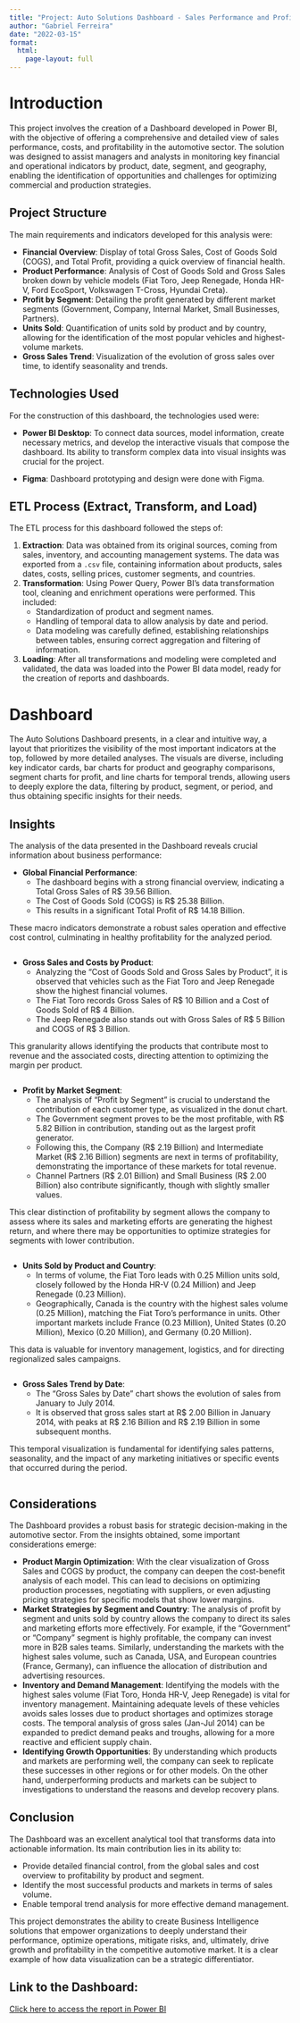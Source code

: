```yaml
---
title: "Project: Auto Solutions Dashboard - Sales Performance and Profitability Analysis"
author: "Gabriel Ferreira"
date: "2022-03-15"
format:
  html:
    page-layout: full
---
```

# Introduction

This project involves the creation of a Dashboard developed in Power BI, with the objective of offering a comprehensive and detailed view of sales performance, costs, and profitability in the automotive sector. The solution was designed to assist managers and analysts in monitoring key financial and operational indicators by product, date, segment, and geography, enabling the identification of opportunities and challenges for optimizing commercial and production strategies.

## Project Structure

The main requirements and indicators developed for this analysis were:

*   **Financial Overview**: Display of total Gross Sales, Cost of Goods Sold (COGS), and Total Profit, providing a quick overview of financial health.
*   **Product Performance**: Analysis of Cost of Goods Sold and Gross Sales broken down by vehicle models (Fiat Toro, Jeep Renegade, Honda HR-V, Ford EcoSport, Volkswagen T-Cross, Hyundai Creta).
*   **Profit by Segment**: Detailing the profit generated by different market segments (Government, Company, Internal Market, Small Businesses, Partners).
*   **Units Sold**: Quantification of units sold by product and by country, allowing for the identification of the most popular vehicles and highest-volume markets.
*   **Gross Sales Trend**: Visualization of the evolution of gross sales over time, to identify seasonality and trends.

## Technologies Used

For the construction of this dashboard, the technologies used were:

*   **Power BI Desktop**: To connect data sources, model information, create necessary metrics, and develop the interactive visuals that compose the dashboard. Its ability to transform complex data into visual insights was crucial for the project.

*   **Figma**: Dashboard prototyping and design were done with Figma.

## ETL Process (Extract, Transform, and Load)

The ETL process for this dashboard followed the steps of:

1.  **Extraction**: Data was obtained from its original sources, coming from sales, inventory, and accounting management systems. The data was exported from a `.csv` file, containing information about products, sales dates, costs, selling prices, customer segments, and countries.
2.  **Transformation**: Using Power Query, Power BI's data transformation tool, cleaning and enrichment operations were performed. This included:
    *   Standardization of product and segment names.
    *   Handling of temporal data to allow analysis by date and period.
    *   Data modeling was carefully defined, establishing relationships between tables, ensuring correct aggregation and filtering of information.
3.  **Loading**: After all transformations and modeling were completed and validated, the data was loaded into the Power BI data model, ready for the creation of reports and dashboards.

# Dashboard

The Auto Solutions Dashboard presents, in a clear and intuitive way, a layout that prioritizes the visibility of the most important indicators at the top, followed by more detailed analyses. The visuals are diverse, including key indicator cards, bar charts for product and geography comparisons, segment charts for profit, and line charts for temporal trends, allowing users to deeply explore the data, filtering by product, segment, or period, and thus obtaining specific insights for their needs.

## Insights

The analysis of the data presented in the Dashboard reveals crucial information about business performance:

*   **Global Financial Performance**:
    *   The dashboard begins with a strong financial overview, indicating a Total Gross Sales of R\$ 39.56 Billion.
    *   The Cost of Goods Sold (COGS) is R\$ 25.38 Billion.
    *   This results in a significant Total Profit of R\$ 14.18 Billion.

These macro indicators demonstrate a robust sales operation and effective cost control, culminating in healthy profitability for the analyzed period.

<div style="text-align:center;">
  <img src="imagem1.png" alt="" />
</div>

*   **Gross Sales and Costs by Product**:
    *   Analyzing the "Cost of Goods Sold and Gross Sales by Product", it is observed that vehicles such as the Fiat Toro and Jeep Renegade show the highest financial volumes.
    *   The Fiat Toro records Gross Sales of R\$ 10 Billion and a Cost of Goods Sold of R\$ 4 Billion.
    *   The Jeep Renegade also stands out with Gross Sales of R\$ 5 Billion and COGS of R\$ 3 Billion.

This granularity allows identifying the products that contribute most to revenue and the associated costs, directing attention to optimizing the margin per product.

<div style="text-align:center;">
  <img src="imagem2.png" alt="" />
</div>

*   **Profit by Market Segment**:
    *   The analysis of "Profit by Segment" is crucial to understand the contribution of each customer type, as visualized in the donut chart.
    *   The Government segment proves to be the most profitable, with R\$ 5.82 Billion in contribution, standing out as the largest profit generator.
    *   Following this, the Company (R\$ 2.19 Billion) and Intermediate Market (R\$ 2.16 Billion) segments are next in terms of profitability, demonstrating the importance of these markets for total revenue.
    *   Channel Partners (R\$ 2.01 Billion) and Small Business (R\$ 2.00 Billion) also contribute significantly, though with slightly smaller values.

This clear distinction of profitability by segment allows the company to assess where its sales and marketing efforts are generating the highest return, and where there may be opportunities to optimize strategies for segments with lower contribution.

<div style="text-align:center;">
  <img src="imagem3.png" alt="" />
</div>

*   **Units Sold by Product and Country**:
    *   In terms of volume, the Fiat Toro leads with 0.25 Million units sold, closely followed by the Honda HR-V (0.24 Million) and Jeep Renegade (0.23 Million).
    *   Geographically, Canada is the country with the highest sales volume (0.25 Million), matching the Fiat Toro's performance in units. Other important markets include France (0.23 Million), United States (0.20 Million), Mexico (0.20 Million), and Germany (0.20 Million).

This data is valuable for inventory management, logistics, and for directing regionalized sales campaigns.

<div style="text-align:center;">
  <img src="imagem4.png" alt="" />
</div>

*   **Gross Sales Trend by Date**:
    *   The "Gross Sales by Date" chart shows the evolution of sales from January to July 2014.
    *   It is observed that gross sales start at R\$ 2.00 Billion in January 2014, with peaks at R\$ 2.16 Billion and R\$ 2.19 Billion in some subsequent months.

This temporal visualization is fundamental for identifying sales patterns, seasonality, and the impact of any marketing initiatives or specific events that occurred during the period.

<div style="text-align:center;">
  <img src="imagem5.png" alt="" />
</div>

## Considerations

The Dashboard provides a robust basis for strategic decision-making in the automotive sector. From the insights obtained, some important considerations emerge:

*   **Product Margin Optimization**: With the clear visualization of Gross Sales and COGS by product, the company can deepen the cost-benefit analysis of each model. This can lead to decisions on optimizing production processes, negotiating with suppliers, or even adjusting pricing strategies for specific models that show lower margins.
*   **Market Strategies by Segment and Country**: The analysis of profit by segment and units sold by country allows the company to direct its sales and marketing efforts more effectively. For example, if the "Government" or "Company" segment is highly profitable, the company can invest more in B2B sales teams. Similarly, understanding the markets with the highest sales volume, such as Canada, USA, and European countries (France, Germany), can influence the allocation of distribution and advertising resources.
*   **Inventory and Demand Management**: Identifying the models with the highest sales volume (Fiat Toro, Honda HR-V, Jeep Renegade) is vital for inventory management. Maintaining adequate levels of these vehicles avoids sales losses due to product shortages and optimizes storage costs. The temporal analysis of gross sales (Jan-Jul 2014) can be expanded to predict demand peaks and troughs, allowing for a more reactive and efficient supply chain.
*   **Identifying Growth Opportunities**: By understanding which products and markets are performing well, the company can seek to replicate these successes in other regions or for other models. On the other hand, underperforming products and markets can be subject to investigations to understand the reasons and develop recovery plans.

## Conclusion

The Dashboard was an excellent analytical tool that transforms data into actionable information. Its main contribution lies in its ability to:

*   Provide detailed financial control, from the global sales and cost overview to profitability by product and segment.
*   Identify the most successful products and markets in terms of sales volume.
*   Enable temporal trend analysis for more effective demand management.

This project demonstrates the ability to create Business Intelligence solutions that empower organizations to deeply understand their performance, optimize operations, mitigate risks, and, ultimately, drive growth and profitability in the competitive automotive market. It is a clear example of how data visualization can be a strategic differentiator.

## Link to the Dashboard:
<a href="https://app.powerbi.com/groups/me/reports/3fd60242-5e84-4e13-a6e4-8c12c5b021cc/ReportSectiond76d31f79c73f7fe0e3b?experience=power-bi" target="_blank" rel="noopener noreferrer">
  Click here to access the report in Power BI
</a>

<div style="text-align:center;">
  <img src="imagem6.png" alt="" />
</div>
